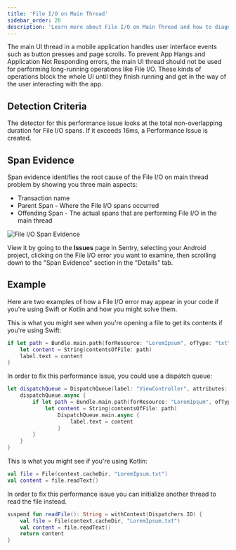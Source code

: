 ```yaml
---
title: 'File I/O on Main Thread'
sidebar_order: 20
description: 'Learn more about File I/O on Main Thread and how to diagnose and fix these issues.'
---
```


The main UI thread in a mobile application handles user interface events such as button presses and page scrolls. To prevent App Hangs and Application Not Responding errors, the main UI thread should not be used for performing long-running operations like File I/O. These kinds of operations block the whole UI until they finish running and get in the way of the user interacting with the app.

## Detection Criteria

The detector for this performance issue looks at the total non-overlapping duration for File I/O spans. If it exceeds 16ms, a Performance Issue is created.

## Span Evidence

Span evidence identifies the root cause of the File I/O on main thread problem by showing you three main aspects:

- Transaction name
- Parent Span - Where the File I/O spans occurred
- Offending Span - The actual spans that are performing File I/O in the main thread

![File I/O Span Evidence](file-io.png)

View it by going to the **Issues** page in Sentry, selecting your Android project, clicking on the File I/O error you want to examine, then scrolling down to the "Span Evidence" section in the "Details" tab.

## Example

Here are two examples of how a File I/O error may appear in your code if you're using Swift or Kotlin and how you might solve them.

This is what you might see when you're opening a file to get its contents if you're using Swift:

```swift
if let path = Bundle.main.path(forResource: "LoremIpsum", ofType: "txt") {
    let content = String(contentsOfFile: path)
    label.text = content
}
```

In order to fix this performance issue, you could use a dispatch queue:

```swift
let dispatchQueue = DispatchQueue(label: "ViewController", attributes: .concurrent) {
    dispatchQueue.async {
        if let path = Bundle.main.path(forResource: "LoremIpsum", ofType: "txt") {
            let content = String(contentsOfFile: path)
                DispatchQueue.main.async {
                    label.text = content
                }
        }
    }
}
```

This is what you might see if you're using Kotlin:

```kotlin
val file = File(context.cacheDir, "LoremIpsum.txt")
val content = file.readText()
```

In order to fix this performance issue you can initialize another thread to read the file instead.

```kotlin
suspend fun readFile(): String = withContext(Dispatchers.IO) {
    val file = File(context.cacheDir, "LoremIpsum.txt")
    val content = file.readText()
    return content
}
```
